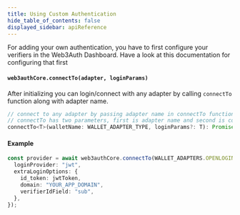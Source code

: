 ```yaml
---
title: Using Custom Authentication
hide_table_of_contents: false
displayed_sidebar: apiReference
---
```



For adding your own authentication, you have to first configure your verifiers in the Web3Auth Dashboard. Have a look at this documentation for
configuring that first

#### `web3authCore.connectTo(adapter, loginParams)`

After initializing you can login/connect with any adapter by calling `connectTo` function along with adapter name.

```javascript
// connect to any adapter by passing adapter name in connectTo function.
// connectTo has two parameters, first is adapter name and second is configuration specific to the adapter.
connectTo<T>(walletName: WALLET_ADAPTER_TYPE, loginParams?: T): Promise<SafeEventEmitterProvider | null>;
```

#### Example

```ts
const provider = await web3authCore.connectTo(WALLET_ADAPTERS.OPENLOGIN, {
  loginProvider: "jwt",
  extraLoginOptions: {
    id_token: jwtToken,
    domain: "YOUR_APP_DOMAIN",
    verifierIdField: "sub",
  },
});
```

